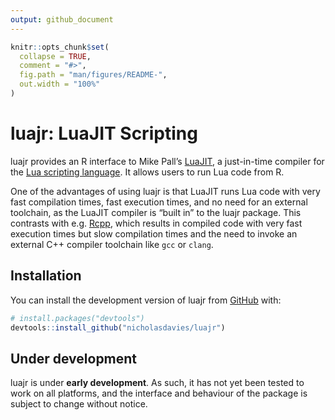 ```yaml
---
output: github_document
---
```


```r
knitr::opts_chunk$set(
  collapse = TRUE,
  comment = "#>",
  fig.path = "man/figures/README-",
  out.width = "100%"
)
```

# luajr: LuaJIT Scripting

<!-- badges: start -->
<!-- badges: end -->

<!-- reminder: update README.md with devtools::build_readme() -->

luajr provides an R interface to Mike Pall's [LuaJIT](<https://luajit.org>), a just-in-time compiler for the [Lua scripting language](<https://www.lua.org>). It allows users to run Lua code from R.

One of the advantages of using luajr is that LuaJIT runs Lua code with very fast compilation times, fast execution times, and no need for an external toolchain, as the LuaJIT compiler is "built in" to the luajr package. This contrasts with e.g. [Rcpp](https://www.rcpp.org/), which results in compiled code with very fast execution times but slow compilation times and the need to invoke an external C++ compiler toolchain like `gcc` or `clang`.

## Installation

You can install the development version of luajr from [GitHub](https://github.com/) with:

``` r
# install.packages("devtools")
devtools::install_github("nicholasdavies/luajr")
```

## Under development
luajr is under **early development**. As such, it has not yet been tested to work on all platforms, and the interface and behaviour of the package is subject to change without notice.

<!--
## Example

This is a basic example which shows you how to solve a common problem:

```r
library(luajr)
## basic example code
```

What is special about using `README.Rmd` instead of just `README.md`? You can include R chunks like so:

```r
summary(cars)
```

You'll still need to render `README.Rmd` regularly, to keep `README.md` up-to-date. `devtools::build_readme()` is handy for this.

You can also embed plots, for example:

```r
plot(pressure)
```

In that case, don't forget to commit and push the resulting figure files, so they display on GitHub and CRAN.
-->

